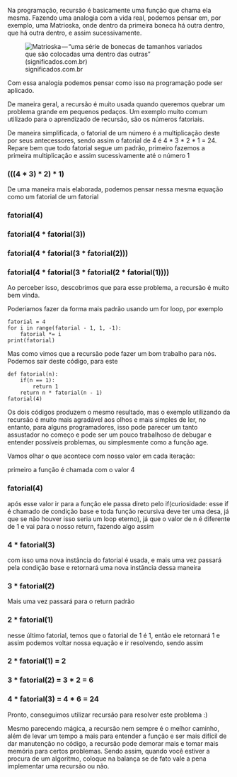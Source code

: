 






Na programação, recursão é basicamente uma função que chama ela mesma.
Fazendo uma analogia com a vida real, podemos pensar em, por exemplo,
uma Matrioska, onde dentro da primeira boneca há outra dentro, que há
outra dentro, e assim sucessivamente.

<figure>
<img src="/image/image_148.png"
alt="Matrioska — “uma série de bonecas de tamanhos variados que são colocadas uma dentro das outras” (significados.com.br)" />
<figcaption>significados.com.br</figcaption>
</figure>

Com essa analogia podemos pensar como isso na programação pode ser
aplicado.

De maneira geral, a recursão é muito usada quando queremos quebrar um
problema grande em pequenos pedaços. Um exemplo muito comum utilizado
para o aprendizado de recursão, são os números fatoriais.

De maneira simplificada, o fatorial de um número é a multiplicação deste
por seus antecessores, sendo assim o fatorial de 4 é 4 \* 3 \* 2 \* 1 =
24. Repare bem que todo fatorial segue um padrão, primeiro fazemos a
primeira multiplicação e assim sucessivamente até o número 1

### (((4 \* 3) \* 2) \* 1)

De uma maneira mais elaborada, podemos pensar nessa mesma equação como
um fatorial de um fatorial

### fatorial(4)

### fatorial(4 \* fatorial(3))

### fatorial(4 \* fatorial(3 \* fatorial(2)))

### fatorial(4 \* fatorial(3 \* fatorial(2 \* fatorial(1))))

Ao perceber isso, descobrimos que para esse problema, a recursão é muito
bem vinda.

Poderiamos fazer da forma mais padrão usando um for loop, por exemplo

    fatorial = 4
    for i in range(fatorial - 1, 1, -1):
        fatorial *= i
    print(fatorial)

Mas como vimos que a recursão pode fazer um bom trabalho para nós.
Podemos sair deste código, para este

    def fatorial(n):
        if(n == 1):
            return 1
        return n * fatorial(n - 1)
    fatorial(4)

Os dois códigos produzem o mesmo resultado, mas o exemplo utilizando da
recursão é muito mais agradável aos olhos e mais simples de ler, no
entanto, para alguns programadores, isso pode parecer um tanto
assustador no começo e pode ser um pouco trabalhoso de debugar e
entender possíveis problemas, ou simplesmente como a função age.

Vamos olhar o que acontece com nosso valor em cada iteração:

primeiro a função é chamada com o valor 4

### fatorial(4)

após esse valor ir para a função ele passa direto pelo if(curiosidade:
esse if é chamado de condição base e toda função recursiva deve ter uma
desa, já que se não houver isso seria um loop eterno), já que o valor de
n é diferente de 1 e vai para o nosso return, fazendo algo assim

### 4 \* fatorial(3)

com isso uma nova instância do fatorial é usada, e mais uma vez passará
pela condição base e retornará uma nova instância dessa maneira

### 3 \* fatorial(2)

Mais uma vez passará para o return padrão

### 2 \* fatorial(1)

nesse último fatorial, temos que o fatorial de 1 é 1, então ele
retornará 1 e assim podemos voltar nossa equação e ir resolvendo, sendo
assim

### 2 \* fatorial(1) = 2

### 3 \* fatorial(2) = 3 \* 2 = 6

### 4 \* fatorial(3) = 4 \* 6 = 24

Pronto, conseguimos utilizar recursão para resolver este problema :)








Mesmo parecendo mágica, a recursão nem sempre é o melhor caminho, além
de levar um tempo a mais para entender a função e ser mais difícil de
dar manutenção no código, a recursão pode demorar mais e tomar mais
memória para certos problemas. Sendo assim, quando você estiver a
procura de um algoritmo, coloque na balança se de fato vale a pena
implementar uma recursão ou não.


